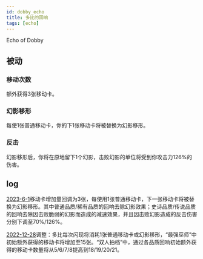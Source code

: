 ```yaml
---
id: dobby_echo
title: 多比的回响
tags: [echo]
---
```


Echo of Dobby

<!--truncate-->

## 被动

### 移动次数

额外获得3张移动卡。

### 幻影移形

每使1张普通移动卡，你的下1张移动卡将被替换为幻影移形。

### 反击

幻影移形后，你将在原地留下1个幻影，击败幻影的单位将受到你攻击力126%的伤害。

## log

[2023-6-1](/blog/230601-update-annc#adjustment)移动卡增加量回调为3张，每使用1张普通移动卡，下一张移动卡将被替换为幻影移形。其中普通品质/稀有品质的回响去除幻影效果；史诗品质/传说品质的回响去除因击败脆弱的幻影而造成的减速效果，并且因击败幻影造成的反击伤害分别下调至70%/126%。

[2022-12-28](/blog/221228-update-annc#adjustment)调整：多比每次闪现将消耗1张普通移动卡或幻影移形，“最强巫师”中初始额外获得的移动卡将增加至15张。“双人拍档”中，通过各品质回响初始额外获得的移动卡数量将从5/6/7/8提高到18/19/20/21。
